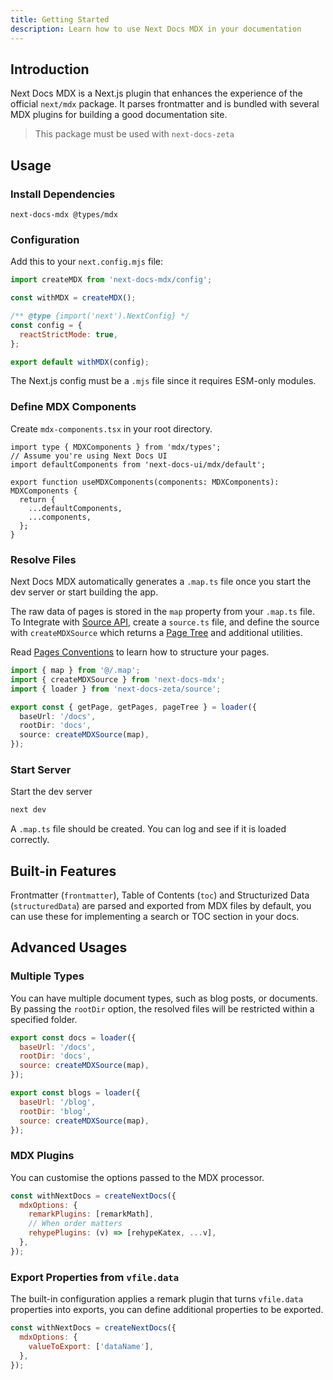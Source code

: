 ```yaml
---
title: Getting Started
description: Learn how to use Next Docs MDX in your documentation
---
```


## Introduction

Next Docs MDX is a Next.js plugin that enhances the experience of the official
`next/mdx` package. It parses frontmatter and is bundled with several MDX
plugins for building a good documentation site.

> This package must be used with `next-docs-zeta`

## Usage

### Install Dependencies

```package-install
next-docs-mdx @types/mdx
```

### Configuration

Add this to your `next.config.mjs` file:

```js
import createMDX from 'next-docs-mdx/config';

const withMDX = createMDX();

/** @type {import('next').NextConfig} */
const config = {
  reactStrictMode: true,
};

export default withMDX(config);
```

<Callout title="Be Careful" type='warn' className="mt-4">

The Next.js config must be a `.mjs` file since it requires ESM-only modules.

</Callout>

### Define MDX Components

Create `mdx-components.tsx` in your root directory.

```tsx
import type { MDXComponents } from 'mdx/types';
// Assume you're using Next Docs UI
import defaultComponents from 'next-docs-ui/mdx/default';

export function useMDXComponents(components: MDXComponents): MDXComponents {
  return {
    ...defaultComponents,
    ...components,
  };
}
```

### Resolve Files

Next Docs MDX automatically generates a `.map.ts` file once you start the dev server or start building the app.

The raw data of pages is stored in the `map` property from your `.map.ts` file. To Integrate with [Source API](/docs/headless/source-api), create a `source.ts` file, and define the source with `createMDXSource` which returns a
[Page Tree](/docs/headless/page-tree) and additional utilities.

Read [Pages Conventions](/docs/headless/utils/build-page-tree#pages-structure)
to learn how to structure your pages.

```ts title="source.ts"
import { map } from '@/.map';
import { createMDXSource } from 'next-docs-mdx';
import { loader } from 'next-docs-zeta/source';

export const { getPage, getPages, pageTree } = loader({
  baseUrl: '/docs',
  rootDir: 'docs',
  source: createMDXSource(map),
});
```

### Start Server

Start the dev server

```bash
next dev
```

A `.map.ts` file should be created. You can log and see if it is loaded correctly.

## Built-in Features

Frontmatter (`frontmatter`), Table of Contents (`toc`) and Structurized Data (`structuredData`) are parsed
and exported from MDX files by default, you can use these for implementing a
search or TOC section in your docs.

## Advanced Usages

### Multiple Types

You can have multiple document types, such as blog posts, or documents. By
passing the `rootDir` option, the resolved files will be restricted within a
specified folder.

```js
export const docs = loader({
  baseUrl: '/docs',
  rootDir: 'docs',
  source: createMDXSource(map),
});

export const blogs = loader({
  baseUrl: '/blog',
  rootDir: 'blog',
  source: createMDXSource(map),
});
```

### MDX Plugins

You can customise the options passed to the MDX processor.

```js
const withNextDocs = createNextDocs({
  mdxOptions: {
    remarkPlugins: [remarkMath],
    // When order matters
    rehypePlugins: (v) => [rehypeKatex, ...v],
  },
});
```

### Export Properties from `vfile.data`

The built-in configuration applies a remark plugin that turns `vfile.data` properties into exports, you can define additional properties to be exported.

```js
const withNextDocs = createNextDocs({
  mdxOptions: {
    valueToExport: ['dataName'],
  },
});
```
